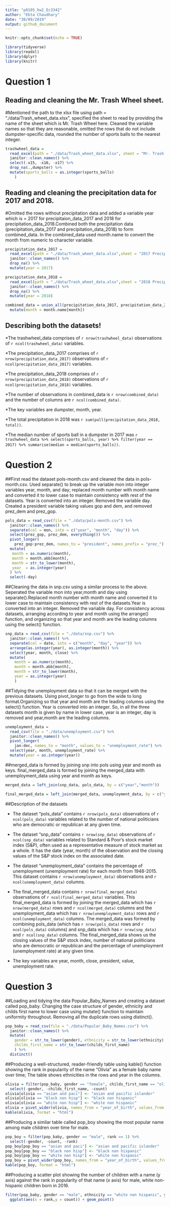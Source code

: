 ```yaml
---
title: "p8105_hw2_Ec3342"
author: "Ekta Chaudhary"
date: "30/09/2019"
output: github_document
---
```


```r
knitr::opts_chunk$set(echo = TRUE)

library(tidyverse)
library(readxl)
library(dplyr)
library(knitr)
```

# Question 1

## Reading and cleaning the Mr. Trash Wheel sheet. 
#Mentioned the path to the xlsx file using path = "./data/Trash_wheet_data.xlsx", specified the sheet to read by providing the name of the sheet which is Mr. Trash Wheel here. Cleaned the variable names so that they are reasonable, omitted the rows that do not include dumpster-specific data, rounded the number of sports balls to the nearest integer.

```r
trashwheel_data = 
  read_excel(path = "./data/Trash_wheet_data.xlsx", sheet = "Mr. Trash Wheel") %>%
  janitor::clean_names() %>%
  select(-x15, -x16, -x17) %>%
  drop_na(.,dumpster) %>%
  mutate(sports_balls = as.integer(sports_balls)
    )
```

## Reading and cleaning the precipitation data for 2017 and 2018. 
#Omitted the rows without precipitation data and added a variable year which is = 2017 for precipitaion_data_2017 and 2018 for precipitation_data_2018.Combined both the precipitation data (precipitation_data_2017 and precipitation_data_2018) to form combined_data. In the combined_data used month.name to convert the month from numeric to character variable.

```r

precipitation_data_2017 =
  read_excel(path = "./data/Trash_wheet_data.xlsx",sheet = "2017 Precipitation", skip = 1 ) %>%
  janitor::clean_names() %>%
  drop_na() %>%
  mutate(year = 2017)

precipitation_data_2018 =
  read_excel(path = "./data/Trash_wheet_data.xlsx",sheet = "2018 Precipitation",skip = 1) %>%
  janitor::clean_names() %>%
  drop_na() %>%
  mutate(year = 2018)

combined_data = union_all(precipitation_data_2017, precipitation_data_2018) %>%
  mutate(month = month.name[month])
```
## Describing both the datasets!

*The trashwheel_data comprises of `r nrow(trashwheel_data)` observations of `r ncol(trashwheel_data)` variables.

*The precipitation_data_2017 comprises of `r nrow(precipitation_data_2017)` observations of `r ncol(precipitation_data_2017)` variables.

*The precipitation_data_2018 comprises of `r nrow(precipitation_data_2018)` observations of `r ncol(precipitation_data_2018)` variables.

*The number of observations in combined_data is `r nrow(combined_data)` and the number of columns are `r ncol(combined_data)`.

*The key variables are dumpster, month, year.

*The total precipitation in 2018 was `r sum(pull(precipitation_data_2018, total))`.

*The median number of sports ball in a dumpster in 2017 was `r trashwheel_data %>% select(sports_balls, year) %>% filter(year == 2017) %>% summarise(median = median(sports_balls))`.

# Question 2

##First read the dataset pols-month.csv and cleaned the data in pols-month.csv. Used separate() to break up the variable mon into integer variables year, month, and day; replaced month number with month name and converted it to lower case to maintain consistency with rest of the datasets. Year is converted into an integer. Removed the variable day. Created a president variable taking values gop and dem, and removed prez_dem and prez_gop.

```r
pols_data = read_csv(file = "./data/pols-month.csv") %>%
  janitor::clean_names() %>%
  separate(col = mon, into = c("year", "month", "day")) %>% 
  select(prez_gop, prez_dem, everything()) %>%
  pivot_longer(
    prez_gop:prez_dem, names_to = "president", names_prefix = "prez_") %>%
  mutate(
   month = as.numeric(month),
   month = month.abb[month],
   month = str_to_lower(month),
   year  = as.integer(year)
  ) %>%
  select(-day)
```

##Cleaning the data in snp.csv using a similar process to the above. Seperated the variable mon into year,month and day using separate().Replaced month number with month name and converted it to lower case to maintain consistency with rest of the datasets.Year is converted into an integer. Removed the variable day. For consistency across datasets, arranging according to year and month using the arrange() function, and organizing so that year and month are the leading columns using the select() function.

```r

snp_data = read_csv(file = "./data/snp.csv") %>% 
  janitor::clean_names() %>% 
  separate(col = date, into = c("month", "day", "year")) %>% 
  arrange(as.integer(year), as.integer(month)) %>%
  select(year, month, close) %>%
  mutate(
    month = as.numeric(month),
    month = month.abb[month],
    month = str_to_lower(month),
    year = as.integer(year)
    ) 
```
##Tidying the unemployment data so that it can be merged with the previous datasets. Using pivot_longer to go from the wide to long format.Organizing so that year and month are the leading columns using the select() function. Year is converted into an integer. So, in all the three datasets month is given by name in lower case, year is an integer, day is removed and year,month are the leading columns.  

```r

unemployment_data =
  read_csv(file = "./data/unemployment.csv") %>%
  janitor::clean_names() %>%
  pivot_longer(
    jan:dec, names_to = "month", values_to = "unemployment_rate") %>%
  select(year, month, unemployment_rate) %>%
  mutate(year = as.integer(year))
```

##merged_data is formed by joining snp into pols using year and month as keys. final_merged_data is formed by joining the merged_data with unemployment_data using year and month as keys.

```r

merged_data = left_join(snp_data, pols_data, by = c("year","month"))

final_merged_data = left_join(merged_data, unemployment_data, by = c("year","month"))
```
##Description of the datasets

* The dataset "pols_data" contains `r nrow(pols_data)` observations of `r ncol(pols_data)` variables related to the number of national politicians who are democratic or republican at any given time.

* The dataset “snp_data” contains `r nrow(snp_data)` observations of `r ncol(snp_data)` variables related to Standard & Poor’s stock market index (S&P), often used as a representative measure of stock market as a whole. It has the date (year, month) of the observation and the closing values of the S&P stock index on the associated date.

* The dataset "unemployment_data" contains the percentage of unemployment (unemployment rate) for each month from 1948-2015. This dataset contains `r nrow(unemployment_data) ` observations and `r ncol(unemployment_data)` columns.

* The final_merged_data contains `r nrow(final_merged_data)` observations of `r ncol(final_merged_data)` variables. This final_merged_data is formed by joining the merged_data which has `r nrow(merged_data)` rows and `r ncol(merged_data)` columns and the unemployment_data which has `r nrow(unemployment_data)` rows and `r ncol(unemployment_data)` columns. The merged_data was formed by combining pols_data (which has `r nrow(pols_data)` rows and `r ncol(pols_data)` columns) and snp_data which has `r nrow(snp_data)` and `r ncol(snp_data)` columns. The final_merged_data shows us the closing values of the S&P stock index, number of national politicians who are democratic or republican and the percentage of unemployment (unemployment rate) at any given time.

* The key variables are year, month, close, president, value, unemployment rate.

# Question 3

##Loading and tidying the data Popular_Baby_Names and creating a dataset called pop_baby. Changing the case structure of gender, ethnicity and childs first name to lower case using mutate() function to maintain uniformity throughout. Removing all the duplicate rows using distinct().

```r

pop_baby = read_csv(file = "./data/Popular_Baby_Names.csv") %>%
  janitor::clean_names() %>%
  mutate(
    gender = str_to_lower(gender), ethnicity = str_to_lower(ethnicity),
    childs_first_name = str_to_lower(childs_first_name)
    ) %>%
  distinct()
```
##Producing a well-structured, reader-friendly table using kable() function showing the rank in popularity of the name “Olivia” as a female baby name over time; The table shows ethnicities in the rows and year in the columns. 

```r

olivia = filter(pop_baby, gender == "female", childs_first_name == "olivia") %>%
  select(-gender, -childs_first_name, -count)
olivia[olivia == "asian and paci"] <- "asian and pacific islander"
olivia[olivia == "black non hisp"] <- "black non hispanic"
olivia[olivia == "white non hisp"] <- "white non hispanic"
olivia = pivot_wider(olivia, names_from = "year_of_birth", values_from = "rank") 
kable(olivia, format = "html")
```
##Producing a similar table called pop_boy showing the most popular name among male children over time for male.

```r

pop_boy = filter(pop_baby, gender == "male", rank == 1) %>%
  select(-gender, -count, -rank)
pop_boy[pop_boy == "asian and paci"] <- "asian and pacific islander"
pop_boy[pop_boy == "black non hisp"] <- "black non hispanic"
pop_boy[pop_boy == "white non hisp"] <- "white non hispanic"
pop_boy = pivot_wider(pop_boy, names_from = "year_of_birth", values_from = "childs_first_name") 
kable(pop_boy, format = "html")
```
##Producing a scatter plot showing the number of children with a name (y axis) against the rank in popularity of that name (x axis) for male, white non-hispanic children born in 2016.

```r

filter(pop_baby, gender == "male", ethnicity == "white non hispanic", year_of_birth == 2016) %>%
  ggplot(aes(x = rank,y = count)) + geom_point()

```



